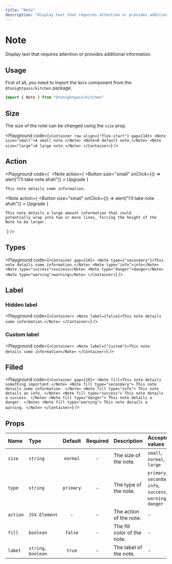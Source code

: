 ```yaml
---
title: "Note"
description: "Display text that requires attention or provides additional information."
---
```



# Note

Display text that requires attention or provides additional information.

## Usage

First of all, you need to import the `Note` component from the `@tonightpass/kitchen` package.

```js
import { Note } from "@tonightpass/kitchen"
```

## Size

The size of the note can be changed using the `size` prop.

<Playground code={`
  <Container row align={"flex-start"} gap={10}>
    <Note size="small">A small note.</Note>
    <Note>A default note.</Note>
    <Note size="large">A large note.</Note>
  </Container>
`}
/>

## Action

<Playground code={`<Container gap={10}>
  <Note
    action={
      <Button
        size="small"
        onClick={() => alert("I'll take note ahah")}
      >
        Upgrade
      </Button>
    }
  >
    This note details some information.
  </Note>

  <Note
    action={
      <Button
        size="small"
        onClick={() => alert("I'll take note ahah")}
      >
        Upgrade
      </Button>
    }
  >
    This note details a large amount information that could
    potentially wrap into two or more lines, forcing the height of the
    Note to be larger.
  </Note>
</Container>`}
/>

## Types

<Playground code={`<Container gap={10}>
  <Note type={"secondary"}>This note details some information.</Note>
  <Note type="info">info</Note>
  <Note type="success">success</Note>
  <Note type="danger">danger</Note>
  <Note type="warning">warning</Note>
</Container>`}
/>

## Label

### Hidden label

<Playground code={`<Container>
  <Note label={false}>This note details some information.</Note>
</Container>`}
/>

### Custom label

<Playground code={`<Container>
  <Note label={"Custom"}>This note details some information</Note>
</Container>`}
/>

## Filled

<Playground code={`<Container gap={10}>
  <Note fill>This note details something important.</Note>
  <Note fill type="secondary">
    This note details some information.
  </Note>
  <Note fill type="info">
    This note details an info.
  </Note>
  <Note fill type="success">
    This note details a success.
  </Note>
  <Note fill type="danger">
    This note details a danger.
  </Note>
  <Note fill type="warning">
    This note details a warning.
  </Note>
</Container>`}
/>

## Props

| Name | Type | Default | Required | Description | Accepted values |
| :--- | :--- | :-----: | :------: | :---------- | :-------------- |
| `size` | `string` | `normal` | - | The size of the note. | `small`, `normal`, `large` |
| `type` | `string` | `primary` | - | The type of the note. | `primary`, `secondary`, `info`, `success`, `warning`, `danger` |
| `action` | `JSX.Element` | - | - | The action of the note. | - |
| `fill` | `boolean` | `false` | - | The fill  color of the note. | - |
| `label` | `string`, `boolean` | `true` | - | The label of the note. | - |
